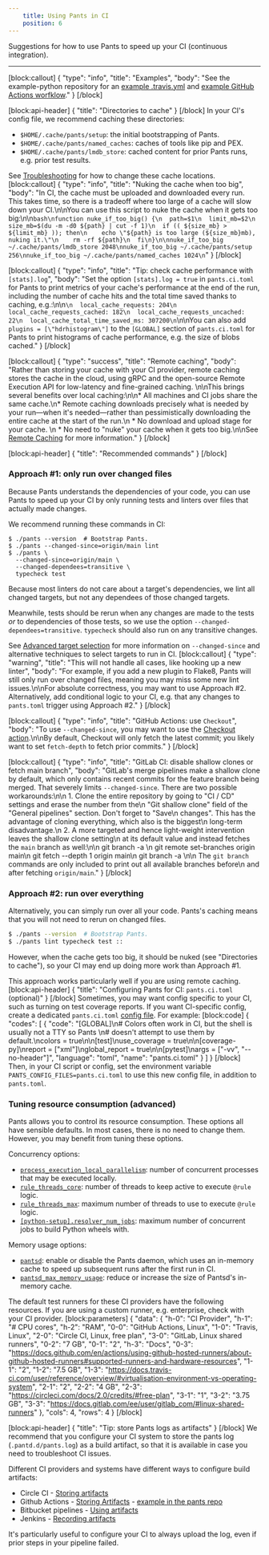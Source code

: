 ```yaml
---
    title: Using Pants in CI
    position: 6
---
```


Suggestions for how to use Pants to speed up your CI (continuous integration).

---

[block:callout]
{
  "type": "info",
  "title": "Examples",
  "body": "See the example-python repository for an [example .travis.yml](https://github.com/pantsbuild/example-python/blob/main/.travis.yml) and [example GitHub Actions worfklow](https://github.com/pantsbuild/example-python/blob/main/.github/workflows/pants.yaml)."
}
[/block]

[block:api-header]
{
  "title": "Directories to cache"
}
[/block]
In your CI's config file, we recommend caching these directories:

* `$HOME/.cache/pants/setup`: the initial bootstrapping of Pants.
* `$HOME/.cache/pants/named_caches`: caches of tools like pip and PEX.
* `$HOME/.cache/pants/lmdb_store`: cached content for prior Pants runs, e.g. prior test results.

See [Troubleshooting](doc:troubleshooting#how-to-change-your-cache-directory) for how to change these cache locations.
[block:callout]
{
  "type": "info",
  "title": "Nuking the cache when too big",
  "body": "In CI, the cache must be uploaded and downloaded every run. This takes time, so there is a tradeoff where too large of a cache will slow down your CI.\n\nYou can use this script to nuke the cache when it gets too big:\n\n```bash\nfunction nuke_if_too_big() {\n  path=$1\n  limit_mb=$2\n  size_mb=$(du -m -d0 ${path} | cut -f 1)\n  if (( ${size_mb} > ${limit_mb} )); then\n    echo \"${path} is too large (${size_mb}mb), nuking it.\"\n    rm -rf ${path}\n  fi\n}\n\nnuke_if_too_big ~/.cache/pants/lmdb_store 2048\nnuke_if_too_big ~/.cache/pants/setup 256\nnuke_if_too_big ~/.cache/pants/named_caches 1024\n```"
}
[/block]

[block:callout]
{
  "type": "info",
  "title": "Tip: check cache performance with `[stats].log`",
  "body": "Set the option `[stats].log = true` in `pants.ci.toml` for Pants to print metrics of your cache's performance at the end of the run, including the number of cache hits and the total time saved thanks to caching, e.g.:\n\n```\n  local_cache_requests: 204\n  local_cache_requests_cached: 182\n  local_cache_requests_uncached: 22\n  local_cache_total_time_saved_ms: 307200\n```\n\nYou can also add `plugins = [\"hdrhistogram\"]` to the `[GLOBAL]` section of `pants.ci.toml` for Pants to print histograms of cache performance, e.g. the size of blobs cached."
}
[/block]

[block:callout]
{
  "type": "success",
  "title": "Remote caching",
  "body": "Rather than storing your cache with your CI provider, remote caching stores the cache in the cloud, using gRPC and the open-source Remote Execution API for low-latency and fine-grained caching. \n\nThis brings several benefits over local caching:\n\n* All machines and CI jobs share the same cache.\n* Remote caching downloads precisely what is needed by your run—when it's needed—rather than pessimistically downloading the entire cache at the start of the run.\n   * No download and upload stage for your cache. \n   * No need to \"nuke\" your cache when it gets too big.\n\nSee [Remote Caching](doc:remote-caching) for more information."
}
[/block]

[block:api-header]
{
  "title": "Recommended commands"
}
[/block]
### Approach #1: only run over changed files

Because Pants understands the dependencies of your code, you can use Pants to speed up your CI by only running tests and linters over files that actually made changes.

We recommend running these commands in CI:

```shell
$ ./pants --version  # Bootstrap Pants.
$ ./pants --changed-since=origin/main lint
$ ./pants \
  --changed-since=origin/main \
  --changed-dependees=transitive \
  typecheck test
```

Because most linters do not care about a target's dependencies, we lint all changed targets, but not any dependees of those changed targets.

Meanwhile, tests should be rerun when any changes are made to the tests _or_ to dependencies of those tests, so we use the option `--changed-dependees=transitive`. `typecheck` should also run on any transitive changes.

See [Advanced target selection](doc:advanced-target-selection) for more information on `--changed-since` and alternative techniques to select targets to run in CI.
[block:callout]
{
  "type": "warning",
  "title": "This will not handle all cases, like hooking up a new linter",
  "body": "For example, if you add a new plugin to Flake8, Pants will still only run over changed files, meaning you may miss some new lint issues.\n\nFor absolute correctness, you may want to use Approach #2. Alternatively, add conditional logic to your CI, e.g. that any changes to `pants.toml` trigger using Approach #2."
}
[/block]

[block:callout]
{
  "type": "info",
  "title": "GitHub Actions: use `Checkout`",
  "body": "To use `--changed-since`, you may want to use the [Checkout action](https://github.com/actions/checkout).\n\nBy default, Checkout will only fetch the latest commit; you likely want to set `fetch-depth`  to fetch prior commits."
}
[/block]

[block:callout]
{
  "type": "info",
  "title": "GitLab CI: disable shallow clones or fetch main branch",
  "body": "GitLab's merge pipelines make a shallow clone by default, which only contains recent commits for the feature branch being merged. That severely limits `--changed-since`. There are two possible workarounds:\n\n 1. Clone the entire repository by going to \"CI / CD\" settings and erase the number from the\n    \"Git shallow clone\" field of the \"General pipelines\" section. Don't forget to \"Save\n    changes\". This has the advantage of cloning everything, which also is the biggest\n    long-term disadvantage.\n 2. A more targeted and hence light-weight intervention leaves the shallow clone setting\n    at its default value and instead fetches the `main` branch as well:\n\n        git branch -a \n        git remote set-branches origin main\n        git fetch --depth 1 origin main\n        git branch -a \n\n    The `git branch` commands are only included to print out all available branches before\n    and after fetching `origin/main`."
}
[/block]
### Approach #2: run over everything

Alternatively, you can simply run over all your code. Pants's caching means that you will not need to rerun on changed files.

```bash
$ ./pants --version  # Bootstrap Pants.
$ ./pants lint typecheck test ::
```

However, when the cache gets too big, it should be nuked (see "Directories to cache"), so your CI may end up doing more work than Approach #1.

This approach works particularly well if you are using remote caching.
[block:api-header]
{
  "title": "Configuring Pants for CI: `pants.ci.toml` (optional)"
}
[/block]
Sometimes, you may want config specific to your CI, such as turning on test coverage reports. If you want CI-specific config, create a dedicated `pants.ci.toml` [config file](doc:options). For example:
[block:code]
{
  "codes": [
    {
      "code": "[GLOBAL]\n# Colors often work in CI, but the shell is usually not a TTY so Pants \n# doesn't attempt to use them by default.\ncolors = true\n\n[test]\nuse_coverage = true\n\n[coverage-py]\nreport = [\"xml\"]\nglobal_report = true\n\n[pytest]\nargs = [\"-vv\", \"--no-header\"]",
      "language": "toml",
      "name": "pants.ci.toml"
    }
  ]
}
[/block]
Then, in your CI script or config, set the environment variable `PANTS_CONFIG_FILES=pants.ci.toml` to use this new config file, in addition to `pants.toml`.

### Tuning resource consumption (advanced)

Pants allows you to control its resource consumption. These options all have sensible defaults. In most cases, there is no need to change them. However, you may benefit from tuning these options.

Concurrency options:

* [`process_execution_local_parallelism`](doc:reference-global#section-process-execution-local-parallelism): number of concurrent processes that may be executed locally.
* [`rule_threads_core`](doc:reference-global#section-rule-threads-core): number of threads to keep active to execute `@rule` logic.
* [`rule_threads_max`](doc:reference-global#section-rule-threads-max): maximum number of threads to use to execute `@rule` logic.
* [`[python-setup].resolver_num_jobs`](doc:reference-python-setup#section-resolver-jobs): maximum number of concurrent jobs to build Python wheels with.

Memory usage options:

* [`pantsd`](doc:reference-global#section-pantsd): enable or disable the Pants daemon, which uses an in-memory cache to speed up subsequent runs after the first run in CI.
* [`pantsd_max_memory_usage`](doc:reference-global#section-pantsd-max-memory-usage): reduce or increase the size of Pantsd's in-memory cache.

The default test runners for these CI providers have the following resources. If you are using a custom runner, e.g. enterprise, check with your CI provider.
[block:parameters]
{
  "data": {
    "h-0": "CI Provider",
    "h-1": "# CPU cores",
    "h-2": "RAM",
    "0-0": "GitHub Actions, Linux",
    "1-0": "Travis, Linux",
    "2-0": "Circle CI, Linux, free plan",
    "3-0": "GitLab, Linux shared runners",
    "0-2": "7 GB",
    "0-1": "2",
    "h-3": "Docs",
    "0-3": "https://docs.github.com/en/actions/using-github-hosted-runners/about-github-hosted-runners#supported-runners-and-hardware-resources",
    "1-1": "2",
    "1-2": "7.5 GB",
    "1-3": "https://docs.travis-ci.com/user/reference/overview/#virtualisation-environment-vs-operating-system",
    "2-1": "2",
    "2-2": "4 GB",
    "2-3": "https://circleci.com/docs/2.0/credits/#free-plan",
    "3-1": "1",
    "3-2": "3.75 GB",
    "3-3": "https://docs.gitlab.com/ee/user/gitlab_com/#linux-shared-runners"
  },
  "cols": 4,
  "rows": 4
}
[/block]

[block:api-header]
{
  "title": "Tip: store Pants logs as artifacts"
}
[/block]
We recommend that you configure your CI system to store the pants log (`.pantd.d/pants.log`) as a build artifact, so that it is available in case you need to troubleshoot CI issues.

Different CI providers and systems have different ways to configure build artifacts:

* Circle CI - [Storing artifacts](https://circleci.com/docs/2.0/artifacts/)
* Github Actions - [Storing Artifacts](https://docs.github.com/en/actions/guides/storing-workflow-data-as-artifacts) - [example in the pants repo](https://github.com/pantsbuild/pants/pull/11860) 
* Bitbucket pipelines - [Using artifacts](https://support.atlassian.com/bitbucket-cloud/docs/use-artifacts-in-steps/)
* Jenkins - [Recording artifacts](https://www.jenkins.io/doc/pipeline/tour/tests-and-artifacts/)

It's particularly useful to configure your CI to always upload the log, even if prior steps in your pipeline failed.
